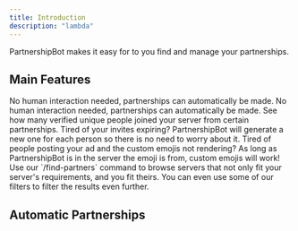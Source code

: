 ```yaml
---
title: Introduction
description: "lambda"
---
```


PartnershipBot makes it easy for to you find and manage your partnerships.

## Main Features

<CardGroup cols={2}>
  <Card title="Automatic Partnerships" icon="robot" href="#">
    No human interaction needed, partnerships can automatically be made.
  </Card>

<CardGroup cols={2}>
  <Card title="Automatic Partnerships" icon="robot" href="#">
    No human interaction needed, partnerships can automatically be made.
  </Card>

<Card title="Accurate Join Count" icon="crosshairs" href="#">
  See how many verified unique people joined your server from certain
  partnerships.
</Card>

<Card title="Never Expiring Invites" icon="infinity" href="#">
  Tired of your invites expiring? PartnershipBot will generate a new one for
  each person so there is no need to worry about it.
</Card>

<Card title="Custom Emoji Support" icon="paintbrush-pencil" href="#">
  Tired of people posting your ad and the custom emojis not rendering? As long
  as PartnershipBot is in the server the emoji is from, custom emojis will work!
</Card>

  <Card title="Easily Find Partners" icon="book" href="#">
    Use our `/find-partners` command to browse servers that not only fit your server's requirements, and you fit theirs.
    You can even use some of our filters to filter the results even further.
  </Card>
</CardGroup>

## Automatic Partnerships
